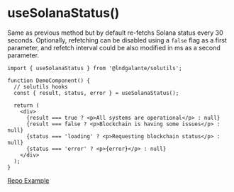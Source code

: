 # useSolanaStatus()

Same as previous method but by default re-fetchs Solana status every 30 seconds. Optionally, refetching can be disabled using a `false` flag as a first parameter, and refetch interval could be also modified in ms as a second parameter.

```tsx
import { useSolanaStatus } from '@lndgalante/solutils';

function DemoComponent() {
  // solutils hooks
  const { result, status, error } = useSolanaStatus();

  return (
    <div>
      {result === true ? <p>All systems are operational</p> : null}
      {result === false ? <p>Blockchain is having some issues</p> : null}
      {status === 'loading' ? <p>Requesting blockchain status</p> : null}
      {status === 'error' ? <p>{error}</p> : null}
    </div>
  );
}
```

[Repo Example](https://github.com/lndgalante/solutils/tree/main/docs/examples/hooks/use-solana-status)

